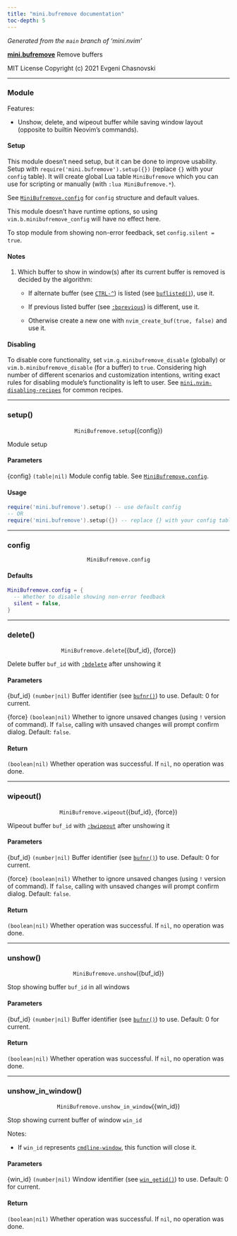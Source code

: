 ```yaml
---
title: "mini.bufremove documentation"
toc-depth: 5
---
```


_Generated from the `main` branch of 'mini.nvim'_

<a name="mini.bufremove" href="mini-bufremove.qmd#mini.bufremove"><b>mini.bufremove</b></a> Remove buffers

MIT License Copyright (c) 2021 Evgeni Chasnovski

---

### Module {#minibufremove}

Features:

- Unshow, delete, and wipeout buffer while saving window layout
  (opposite to builtin Neovim's commands).

#### Setup {#minibufremove-setup}


This module doesn't need setup, but it can be done to improve usability.
Setup with `require('mini.bufremove').setup({})` (replace `{}` with your
`config` table). It will create global Lua table `MiniBufremove` which you
can use for scripting or manually (with `:lua MiniBufremove.*`).

See [`MiniBufremove.config`](mini-bufremove.qmd#minibufremove.config) for `config` structure and default values.

This module doesn't have runtime options, so using `vim.b.minibufremove_config`
will have no effect here.

To stop module from showing non-error feedback, set `config.silent = true`.

#### Notes {#minibufremove-notes}


1. Which buffer to show in window(s) after its current buffer is removed is
   decided by the algorithm:

   - If alternate buffer (see [`CTRL-^`](https://neovim.io/doc/user/helptag.html?tag=CTRL-^)) is listed (see [`buflisted()`](https://neovim.io/doc/user/helptag.html?tag=buflisted\(\))), use it.

   - If previous listed buffer (see [`:bprevious`](https://neovim.io/doc/user/helptag.html?tag=:bprevious)) is different, use it.

   - Otherwise create a new one with `nvim_create_buf(true, false)` and use it.

#### Disabling {#minibufremove-disabling}


To disable core functionality, set `vim.g.minibufremove_disable` (globally) or
`vim.b.minibufremove_disable` (for a buffer) to `true`. Considering high
number of different scenarios and customization intentions, writing exact
rules for disabling module's functionality is left to user. See
[`mini.nvim-disabling-recipes`](mini-nvim.qmd#mini.nvim-disabling-recipes) for common recipes.

---

### setup() {#minibufremove.setup}

<p align="center">`MiniBufremove.setup`(<span class="help-syntax-special">{config}</span>)</p>
Module setup

#### Parameters {#minibufremove.setup-parameters}



<span class="help-syntax-special">{config}</span> `(table|nil)` Module config table. See [`MiniBufremove.config`](mini-bufremove.qmd#minibufremove.config).

#### Usage {#minibufremove.setup-usage}



  ```lua
  require('mini.bufremove').setup() -- use default config
  -- OR
  require('mini.bufremove').setup({}) -- replace {} with your config table
  ```

---

### config {#minibufremove.config}

<p align="center">`MiniBufremove.config`</p>
#### Defaults {#minibufremove.config-defaults}



  ```lua
  MiniBufremove.config = {
    -- Whether to disable showing non-error feedback
    silent = false,
  }
  ```

---

### delete() {#minibufremove.delete}

<p align="center">`MiniBufremove.delete`(<span class="help-syntax-special">{buf_id}</span>, <span class="help-syntax-special">{force}</span>)</p>
Delete buffer `buf_id` with [`:bdelete`](https://neovim.io/doc/user/helptag.html?tag=:bdelete) after unshowing it

#### Parameters {#minibufremove.delete-parameters}



<span class="help-syntax-special">{buf_id}</span> `(number|nil)` Buffer identifier (see [`bufnr()`](https://neovim.io/doc/user/helptag.html?tag=bufnr\(\))) to use.
  Default: 0 for current.

<span class="help-syntax-special">{force}</span> `(boolean|nil)` Whether to ignore unsaved changes (using `!` version of
  command). If `false`, calling with unsaved changes will prompt confirm dialog.
  Default: `false`.

#### Return {#minibufremove.delete-return}


`(boolean|nil)` Whether operation was successful. If `nil`, no operation was done.

---

### wipeout() {#minibufremove.wipeout}

<p align="center">`MiniBufremove.wipeout`(<span class="help-syntax-special">{buf_id}</span>, <span class="help-syntax-special">{force}</span>)</p>
Wipeout buffer `buf_id` with [`:bwipeout`](https://neovim.io/doc/user/helptag.html?tag=:bwipeout) after unshowing it

#### Parameters {#minibufremove.wipeout-parameters}



<span class="help-syntax-special">{buf_id}</span> `(number|nil)` Buffer identifier (see [`bufnr()`](https://neovim.io/doc/user/helptag.html?tag=bufnr\(\))) to use.
  Default: 0 for current.

<span class="help-syntax-special">{force}</span> `(boolean|nil)` Whether to ignore unsaved changes (using `!` version of
  command). If `false`, calling with unsaved changes will prompt confirm dialog.
  Default: `false`.

#### Return {#minibufremove.wipeout-return}


`(boolean|nil)` Whether operation was successful. If `nil`, no operation was done.

---

### unshow() {#minibufremove.unshow}

<p align="center">`MiniBufremove.unshow`(<span class="help-syntax-special">{buf_id}</span>)</p>
Stop showing buffer `buf_id` in all windows

#### Parameters {#minibufremove.unshow-parameters}



<span class="help-syntax-special">{buf_id}</span> `(number|nil)` Buffer identifier (see [`bufnr()`](https://neovim.io/doc/user/helptag.html?tag=bufnr\(\))) to use.
  Default: 0 for current.

#### Return {#minibufremove.unshow-return}


`(boolean|nil)` Whether operation was successful. If `nil`, no operation was done.

---

### unshow_in_window() {#minibufremove.unshow_in_window}

<p align="center">`MiniBufremove.unshow_in_window`(<span class="help-syntax-special">{win_id}</span>)</p>
Stop showing current buffer of window `win_id`

Notes:

- If `win_id` represents [`cmdline-window`](https://neovim.io/doc/user/helptag.html?tag=cmdline-window), this function will close it.

#### Parameters {#minibufremove.unshow_in_window-parameters}



<span class="help-syntax-special">{win_id}</span> `(number|nil)` Window identifier (see [`win_getid()`](https://neovim.io/doc/user/helptag.html?tag=win_getid\(\))) to use.
  Default: 0 for current.

#### Return {#minibufremove.unshow_in_window-return}


`(boolean|nil)` Whether operation was successful. If `nil`, no operation was done.

